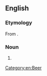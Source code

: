 {{also|Pilsener}}
==English==

===Etymology===
From {{bor|en|de|Pilsener}}.

===Noun===
{{en-noun|~}}

# {{alt form|en|pilsner}}

[[Category:en:Beer]]